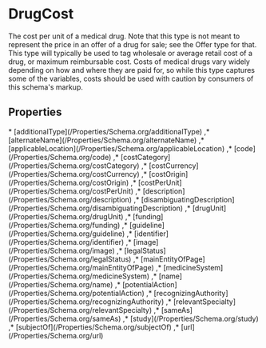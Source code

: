 
# DrugCost

The cost per unit of a medical drug. Note that this type is not meant to represent the price in an offer of a drug for sale; see the Offer type for that. This type will typically be used to tag wholesale or average retail cost of a drug, or maximum reimbursable cost. Costs of medical drugs vary widely depending on how and where they are paid for, so while this type captures some of the variables, costs should be used with caution by consumers of this schema's markup.

## Properties

<Grid>
* [additionalType](/Properties/Schema.org/additionalType)
,* [alternateName](/Properties/Schema.org/alternateName)
,* [applicableLocation](/Properties/Schema.org/applicableLocation)
,* [code](/Properties/Schema.org/code)
,* [costCategory](/Properties/Schema.org/costCategory)
,* [costCurrency](/Properties/Schema.org/costCurrency)
,* [costOrigin](/Properties/Schema.org/costOrigin)
,* [costPerUnit](/Properties/Schema.org/costPerUnit)
,* [description](/Properties/Schema.org/description)
,* [disambiguatingDescription](/Properties/Schema.org/disambiguatingDescription)
,* [drugUnit](/Properties/Schema.org/drugUnit)
,* [funding](/Properties/Schema.org/funding)
,* [guideline](/Properties/Schema.org/guideline)
,* [identifier](/Properties/Schema.org/identifier)
,* [image](/Properties/Schema.org/image)
,* [legalStatus](/Properties/Schema.org/legalStatus)
,* [mainEntityOfPage](/Properties/Schema.org/mainEntityOfPage)
,* [medicineSystem](/Properties/Schema.org/medicineSystem)
,* [name](/Properties/Schema.org/name)
,* [potentialAction](/Properties/Schema.org/potentialAction)
,* [recognizingAuthority](/Properties/Schema.org/recognizingAuthority)
,* [relevantSpecialty](/Properties/Schema.org/relevantSpecialty)
,* [sameAs](/Properties/Schema.org/sameAs)
,* [study](/Properties/Schema.org/study)
,* [subjectOf](/Properties/Schema.org/subjectOf)
,* [url](/Properties/Schema.org/url)

</Grid>

